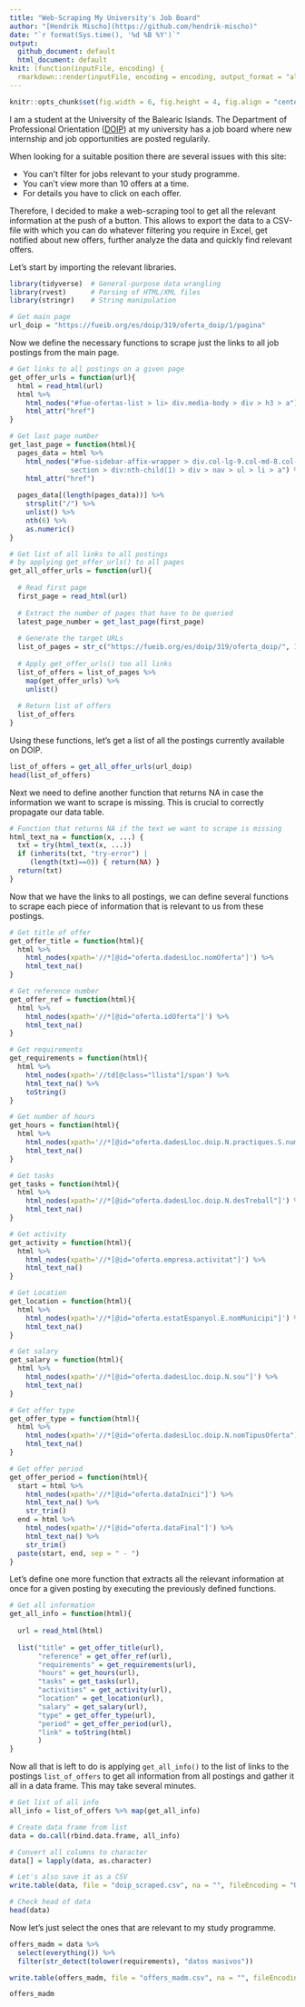```yaml
---
title: "Web-Scraping My University's Job Board"
author: "[Hendrik Mischo](https://github.com/hendrik-mischo)"
date: "`r format(Sys.time(), '%d %B %Y')`"
output:
  github_document: default
  html_document: default
knit: (function(inputFile, encoding) {
  rmarkdown::render(inputFile, encoding = encoding, output_format = "all") })
---
```


```r
knitr::opts_chunk$set(fig.width = 6, fig.height = 4, fig.align = "center", echo = TRUE, warning = FALSE, message = FALSE, autodep = TRUE, cache = TRUE, options(scipen = 999), comment = "", fig.path = "files/")
```

I am a student at the University of the Balearic Islands. The Department of Professional Orientation ([DOIP](https://fueib.org/ca/doip/319/oferta_doip)) at my university has a job board where new internship and job opportunities are posted regularily. 

When looking for a suitable position there are several issues with this site:

- You can't filter for jobs relevant to your study programme.
- You can't view more than 10 offers at a time.
- For details you have to click on each offer.

Therefore, I decided to make a web-scraping tool to get all the relevant information at the push of a button. This allows to export the data to a CSV-file with which you can do whatever filtering you require in Excel, get notified about new offers, further analyze the data and quickly find relevant offers.

Let's start by importing the relevant libraries.

```r
library(tidyverse)  # General-purpose data wrangling
library(rvest)      # Parsing of HTML/XML files  
library(stringr)    # String manipulation

# Get main page
url_doip = "https://fueib.org/es/doip/319/oferta_doip/1/pagina"
```

Now we define the necessary functions to scrape just the links to all job postings from the main page.

```r
# Get links to all postings on a given page
get_offer_urls = function(url){
  html = read_html(url)
  html %>% 
    html_nodes("#fue-ofertas-list > li> div.media-body > div > h3 > a") %>% 
    html_attr("href") 
}

# Get last page number
get_last_page = function(html){
  pages_data = html %>% 
    html_nodes("#fue-sidebar-affix-wrapper > div.col-lg-9.col-md-8.col-sm-12.col-xs-12 > 
               section > div:nth-child(1) > div > nav > ul > li > a") %>% 
    html_attr("href")
  
  pages_data[(length(pages_data))] %>%
    strsplit("/") %>%
    unlist() %>%
    nth(6) %>%
    as.numeric()
}

# Get list of all links to all postings
# by applying get_offer_urls() to all pages
get_all_offer_urls = function(url){
  
  # Read first page
  first_page = read_html(url)
  
  # Extract the number of pages that have to be queried
  latest_page_number = get_last_page(first_page)
  
  # Generate the target URLs
  list_of_pages = str_c("https://fueib.org/es/doip/319/oferta_doip/", 1:latest_page_number, "/pagina")
  
  # Apply get_offer_urls() too all links
  list_of_offers = list_of_pages %>% 
    map(get_offer_urls) %>%
    unlist()
  
  # Return list of offers
  list_of_offers
}
```

Using these functions, let's get a list of all the postings currently available on DOIP.

```r
list_of_offers = get_all_offer_urls(url_doip)
head(list_of_offers)
```

Next we need to define another function that returns NA in case the information we want to scrape is missing. This is crucial to correctly propagate our data table.

```r
# Function that returns NA if the text we want to scrape is missing
html_text_na = function(x, ...) {
  txt = try(html_text(x, ...))
  if (inherits(txt, "try-error") | 
     (length(txt)==0)) { return(NA) }
  return(txt)
}
```

Now that we have the links to all postings, we can define several functions to scrape each piece of information that is relevant to us from these postings.

```r
# Get title of offer
get_offer_title = function(html){
  html %>% 
    html_nodes(xpath='//*[@id="oferta.dadesLloc.nomOferta"]') %>%
    html_text_na() 
}

# Get reference number
get_offer_ref = function(html){
  html %>% 
    html_nodes(xpath='//*[@id="oferta.idOferta"]') %>%
    html_text_na() 
}

# Get requirements
get_requirements = function(html){
  html %>% 
    html_nodes(xpath='//td[@class="llista"]/span') %>%
    html_text_na() %>%
    toString()
}

# Get number of hours
get_hours = function(html){
  html %>% 
    html_nodes(xpath='//*[@id="oferta.dadesLloc.doip.N.practiques.S.numHoresDiaries"]') %>%
    html_text_na() 
}

# Get tasks
get_tasks = function(html){
  html %>% 
    html_nodes(xpath='//*[@id="oferta.dadesLloc.doip.N.desTreball"]') %>%
    html_text_na() 
}

# Get activity
get_activity = function(html){
  html %>% 
    html_nodes(xpath='//*[@id="oferta.empresa.activitat"]') %>%
    html_text_na() 
}

# Get Location
get_location = function(html){
  html %>% 
    html_nodes(xpath='//*[@id="oferta.estatEspanyol.E.nomMunicipi"]') %>%
    html_text_na() 
}

# Get salary
get_salary = function(html){
  html %>% 
    html_nodes(xpath='//*[@id="oferta.dadesLloc.doip.N.sou"]') %>%
    html_text_na() 
}

# Get offer type
get_offer_type = function(html){
  html %>% 
    html_nodes(xpath='//*[@id="oferta.dadesLloc.doip.N.nomTipusOferta"]') %>%
    html_text_na() 
}

# Get offer period
get_offer_period = function(html){
  start = html %>%
    html_nodes(xpath='//*[@id="oferta.dataInici"]') %>%
    html_text_na() %>%
    str_trim()
  end = html %>%
    html_nodes(xpath='//*[@id="oferta.dataFinal"]') %>%
    html_text_na() %>%
    str_trim()
  paste(start, end, sep = " - ")
}
```

Let's define one more function that extracts all the relevant information at once for a given posting by executing the previously defined functions.

```r
# Get all information
get_all_info = function(html){
  
  url = read_html(html)
  
  list("title" = get_offer_title(url), 
       "reference" = get_offer_ref(url),
       "requirements" = get_requirements(url),
       "hours" = get_hours(url),
       "tasks" = get_tasks(url),
       "activities" = get_activity(url),
       "location" = get_location(url),
       "salary" = get_salary(url),
       "type" = get_offer_type(url),
       "period" = get_offer_period(url),
       "link" = toString(html)
       )
}
```

Now all that is left to do is applying `get_all_info()` to the list of links to the postings `list_of_offers` to get all information from all postings and gather it all in a data frame. This may take several minutes.

```r
# Get list of all info
all_info = list_of_offers %>% map(get_all_info) 

# Create data frame from list
data = do.call(rbind.data.frame, all_info)

# Convert all columns to character
data[] = lapply(data, as.character)

# Let's also save it as a CSV
write.table(data, file = "doip_scraped.csv", na = "", fileEncoding = "UTF-8", sep = ";")

# Check head of data
head(data)
```

Now let's just select the ones that are relevant to my study programme.

```r
offers_madm = data %>%
  select(everything()) %>%
  filter(str_detect(tolower(requirements), "datos masivos"))

write.table(offers_madm, file = "offers_madm.csv", na = "", fileEncoding = "UTF-8", sep = ";")

offers_madm
```


